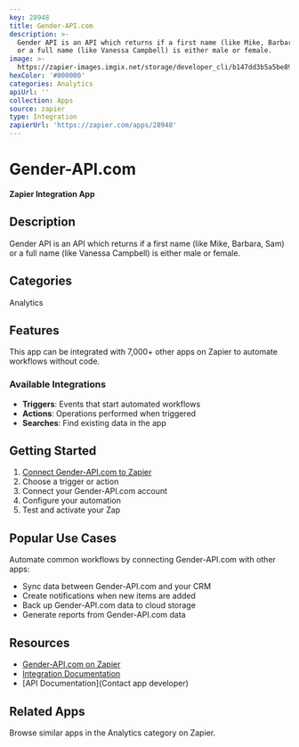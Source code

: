 ```yaml
---
key: 28948
title: Gender-API.com
description: >-
  Gender API is an API which returns if a first name (like Mike, Barbara, Sam)
  or a full name (like Vanessa Campbell) is either male or female.
image: >-
  https://zapier-images.imgix.net/storage/developer_cli/b147dd3b5a5be89ad7817c1358649a74.png?auto=format%2Ccompress&ixlib=python-3.0.0&q=50
hexColor: '#000000'
categories: Analytics
apiUrl: ''
collection: Apps
source: zapier
type: Integration
zapierUrl: 'https://zapier.com/apps/28948'
---
```

# Gender-API.com

**Zapier Integration App**

## Description

Gender API is an API which returns if a first name (like Mike, Barbara, Sam) or a full name (like Vanessa Campbell) is either male or female.

## Categories

Analytics

## Features

This app can be integrated with 7,000+ other apps on Zapier to automate workflows without code.

### Available Integrations

- **Triggers**: Events that start automated workflows
- **Actions**: Operations performed when triggered
- **Searches**: Find existing data in the app

## Getting Started

1. [Connect Gender-API.com to Zapier](https://zapier.com/apps/28948)
2. Choose a trigger or action
3. Connect your Gender-API.com account
4. Configure your automation
5. Test and activate your Zap

## Popular Use Cases

Automate common workflows by connecting Gender-API.com with other apps:

- Sync data between Gender-API.com and your CRM
- Create notifications when new items are added
- Back up Gender-API.com data to cloud storage
- Generate reports from Gender-API.com data

## Resources

- [Gender-API.com on Zapier](https://zapier.com/apps/28948)
- [Integration Documentation](https://zapier.com/apps/28948/integrations)
- [API Documentation](Contact app developer)

## Related Apps

Browse similar apps in the Analytics category on Zapier.

